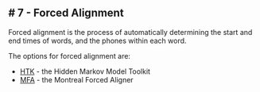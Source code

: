 # 7 - Forced Alignment
--------------------

Forced alignment is the process of automatically determining the start
and end times of words, and the phones within each word.

The options for forced alignment are:

-   [HTK](forced-alignment-htk.qmd) - the Hidden Markov Model Toolkit
-   [MFA](forced-alignment-mfa.qmd) - the Montreal Forced Aligner
